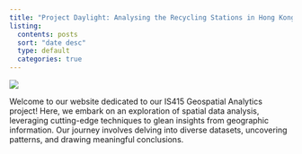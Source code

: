 ```yaml
---
title: "Project Daylight: Analysing the Recycling Stations in Hong Kong"
listing:
  contents: posts
  sort: "date desc"
  type: default
  categories: true
---
```


![](images/Logo.png){fig-align="center"}

Welcome to our website dedicated to our IS415 Geospatial Analytics project! Here, we embark on an exploration of spatial data analysis, leveraging cutting-edge techniques to glean insights from geographic information. Our journey involves delving into diverse datasets, uncovering patterns, and drawing meaningful conclusions.
